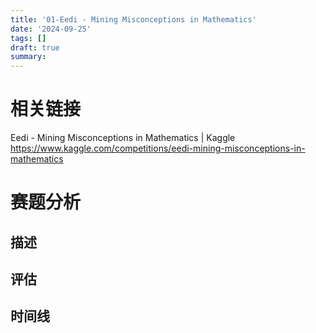 ```yaml
---
title: '01-Eedi - Mining Misconceptions in Mathematics'
date: '2024-09-25'
tags: []
draft: true
summary: 
---
```


# 相关链接
Eedi - Mining Misconceptions in Mathematics | Kaggle
https://www.kaggle.com/competitions/eedi-mining-misconceptions-in-mathematics


# 赛题分析

## 描述


## 评估


## 时间线


